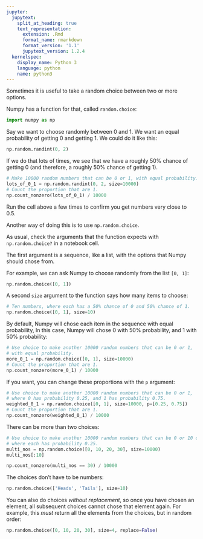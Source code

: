 ```yaml
---
jupyter:
  jupytext:
    split_at_heading: true
    text_representation:
      extension: .Rmd
      format_name: rmarkdown
      format_version: '1.1'
      jupytext_version: 1.2.4
  kernelspec:
    display_name: Python 3
    language: python
    name: python3
---
```


Sometimes it is useful to take a random choice between two or more options.

Numpy has a function for that, called `random.choice`:

```python
import numpy as np
```

Say we want to choose randomly between 0 and 1.  We want an equal probability of getting 0 and getting 1.  We could do it like this:

```python
np.random.randint(0, 2)
```

If we do that lots of times, we see that we have a roughly 50% chance of getting 0 (and therefore, a roughly 50% chance of getting 1).

```python
# Make 10000 random numbers that can be 0 or 1, with equal probability.
lots_of_0_1 = np.random.randint(0, 2, size=10000)
# Count the proportion that are 1.
np.count_nonzero(lots_of_0_1) / 10000
```

Run the cell above a few times to confirm you get numbers very close to 0.5.


Another way of doing this is to use `np.random.choice`.  

As usual, check the arguments that the function expects with `np.random.choice?` in a notebook cell.

The first argument is a sequence, like a list, with the options that Numpy should chose from.

For example, we can ask Numpy to choose randomly from the list `[0, 1]`:

```python
np.random.choice([0, 1])
```

A second `size` argument to the function says how many items to choose:

```python
# Ten numbers, where each has a 50% chance of 0 and 50% chance of 1.
np.random.choice([0, 1], size=10)
```

By default, Numpy will chose each item in the sequence with equal probability,  In this case, Numpy will chose 0 with 50% probability, and 1 with 50% probability:

```python
# Use choice to make another 10000 random numbers that can be 0 or 1, 
# with equal probability.
more_0_1 = np.random.choice([0, 1], size=10000)
# Count the proportion that are 1.
np.count_nonzero(more_0_1) / 10000
```

If you want, you can change these proportions with the `p` argument:

```python
# Use choice to make another 10000 random numbers that can be 0 or 1, 
# where 0 has probability 0.25, and 1 has probability 0.75.
weighted_0_1 = np.random.choice([0, 1], size=10000, p=[0.25, 0.75])
# Count the proportion that are 1.
np.count_nonzero(weighted_0_1) / 10000
```

There can be more than two choices:

```python
# Use choice to make another 10000 random numbers that can be 0 or 10 or 20, or 30
# where each has probability 0.25.
multi_nos = np.random.choice([0, 10, 20, 30], size=10000)
multi_nos[:10]
```

```python
np.count_nonzero(multi_nos == 30) / 10000
```

The choices don't have to be numbers:

```python
np.random.choice(['Heads', 'Tails'], size=10)
```

You can also do choices *without replacement*, so once you have chosen an element, all subsequent choices cannot chose that element again.   For example, this *must* return all the elements from the choices, but in random order:

```python
np.random.choice([0, 10, 20, 30], size=4, replace=False)
```
